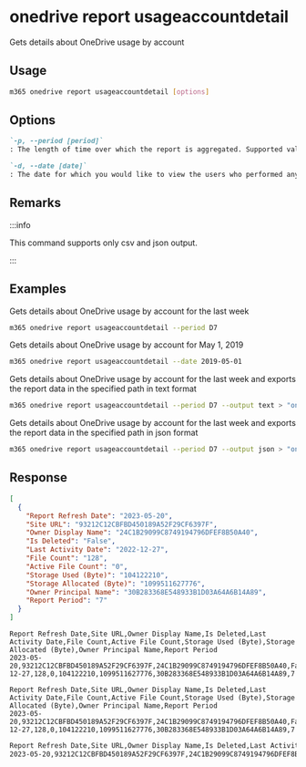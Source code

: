 
# onedrive report usageaccountdetail

Gets details about OneDrive usage by account

## Usage

```sh
m365 onedrive report usageaccountdetail [options]
```

## Options

```md definition-list
`-p, --period [period]`
: The length of time over which the report is aggregated. Supported values `D7`, `D30`, `D90`, `D180`.

`-d, --date [date]`
: The date for which you would like to view the users who performed any activity. Supported date format is YYYY-MM-DD. Specify the date or period, but not both`
```

<Global />

## Remarks

:::info

This command supports only csv and json output.

:::

## Examples

Gets details about OneDrive usage by account for the last week

```sh
m365 onedrive report usageaccountdetail --period D7
```

Gets details about OneDrive usage by account for May 1, 2019

```sh
m365 onedrive report usageaccountdetail --date 2019-05-01
```

Gets details about OneDrive usage by account for the last week and exports the report data in the specified path in text format

```sh
m365 onedrive report usageaccountdetail --period D7 --output text > "onedriveusageaccountdetail.txt"
```

Gets details about OneDrive usage by account for the last week and exports the report data in the specified path in json format

```sh
m365 onedrive report usageaccountdetail --period D7 --output json > "onedriveusageaccountdetail.json"
```

## Response

<Tabs>
  <TabItem value="JSON">

  ```json
  [
    {
      "Report Refresh Date": "2023-05-20",
      "Site URL": "93212C12CBFBD450189A52F29CF6397F",
      "Owner Display Name": "24C1B29099C8749194796DFEF8B50A40",
      "Is Deleted": "False",
      "Last Activity Date": "2022-12-27",
      "File Count": "128",
      "Active File Count": "0",
      "Storage Used (Byte)": "104122210",
      "Storage Allocated (Byte)": "1099511627776",
      "Owner Principal Name": "30B283368E548933B1D03A64A6B14A89",
      "Report Period": "7"
    }
  ]
  ```

  </TabItem>
  <TabItem value="Text">

  ```text
  Report Refresh Date,Site URL,Owner Display Name,Is Deleted,Last Activity Date,File Count,Active File Count,Storage Used (Byte),Storage Allocated (Byte),Owner Principal Name,Report Period
  2023-05-20,93212C12CBFBD450189A52F29CF6397F,24C1B29099C8749194796DFEF8B50A40,False,2022-12-27,128,0,104122210,1099511627776,30B283368E548933B1D03A64A6B14A89,7
  ```

  </TabItem>
  <TabItem value="CSV">

  ```csv
  Report Refresh Date,Site URL,Owner Display Name,Is Deleted,Last Activity Date,File Count,Active File Count,Storage Used (Byte),Storage Allocated (Byte),Owner Principal Name,Report Period
  2023-05-20,93212C12CBFBD450189A52F29CF6397F,24C1B29099C8749194796DFEF8B50A40,False,2022-12-27,128,0,104122210,1099511627776,30B283368E548933B1D03A64A6B14A89,7
  ```

  </TabItem>
  <TabItem value="Markdown">

  ```md
  Report Refresh Date,Site URL,Owner Display Name,Is Deleted,Last Activity Date,File Count,Active File Count,Storage Used (Byte),Storage Allocated (Byte),Owner Principal Name,Report Period
  2023-05-20,93212C12CBFBD450189A52F29CF6397F,24C1B29099C8749194796DFEF8B50A40,False,2022-12-27,128,0,104122210,1099511627776,30B283368E548933B1D03A64A6B14A89,7
  ```

  </TabItem>
</Tabs>

